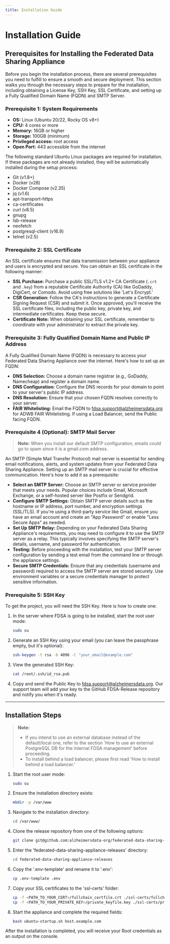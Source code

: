 ```yaml
---
title: Installation Guide
---
```


# Installation Guide

## Prerequisites for Installing the Federated Data Sharing Appliance

Before you begin the installation process, there are several prerequisites you need to fulfill to ensure a smooth and secure deployment. This section walks you through the necessary steps to prepare for the installation, including obtaining a License Key, SSH Key, SSL Certificate, and setting up a Fully Qualified Domain Name (FQDN) and SMTP Server.

### Prerequisite 1: System Requirements

- **OS:** Linux (Ubuntu 20/22, Rocky OS v8+)
- **CPU:** 4 cores or more
- **Memory:** 16GB or higher
- **Storage:** 100GB (minimum)
- **Privileged access:** root access
- **Open Port:** 443 accessible from the internet

The following standard Ubuntu Linux packages are required for installation. If these packages are not already installed, they will be automatically installed during the setup process:

- Git (v1.8+)
- Docker (v28)
- Docker Compose (v2.35)
- jq (v1.6)
- apt-transport-https
- ca-certificates
- curl (v8.5)
- gnupg
- lsb-release
- neofetch
- postgresql-client (v16.9)
- telnet (v2.5)

### Prerequisite 2: SSL Certificate

An SSL certificate ensures that data transmission between your appliance and users is encrypted and secure. You can obtain an SSL certificate in the following manner:

- **SSL Purchase:** Purchase a public SSL/TLS v1.2+ CA Certificate (`.crt` and `.key`) from a reputable Certificate Authority (CA) like GoDaddy, DigiCert, or Comodo. Avoid using free solutions like 'Let's Encrypt.'
- **CSR Generation:** Follow the CA's instructions to generate a Certificate Signing Request (CSR) and submit it. Once approved, you'll receive the SSL certificate files, including the public key, private key, and intermediate certificates. Keep these secure.
- **Certificate Note:** When obtaining your SSL certificate, remember to coordinate with your administrator to extract the private key.

### Prerequisite 3: Fully Qualified Domain Name and Public IP Address

A Fully Qualified Domain Name (FQDN) is necessary to access your Federated Data Sharing Appliance over the internet. Here's how to set up an FQDN:

- **DNS Selection:** Choose a domain name registrar (e.g., GoDaddy, Namecheap) and register a domain name.
- **DNS Configuration:** Configure the DNS records for your domain to point to your server's public IP address.
- **DNS Resolution:** Ensure that your chosen FQDN resolves correctly to your server.
- **FAIR Whitelisting:** Email the FQDN to [fdsa.support@alzheimersdata.org](mailto:fdsa.support@alzheimersdata.org) for ADWB FAIR Whitelisting. If using a Load Balancer, send the Public facing FQDN.

### Prerequisite 4 (Optional): SMTP Mail Server

> **Note:** When you install our default SMTP configuration, emails could go to spam since it is a gmail.com address.

An SMTP (Simple Mail Transfer Protocol) mail server is essential for sending email notifications, alerts, and system updates from your Federated Data Sharing Appliance. Setting up an SMTP mail server is crucial for effective communication. Here's how to add it as a prerequisite:

- **Select an SMTP Server:** Choose an SMTP server or service provider that meets your needs. Popular choices include Gmail, Microsoft Exchange, or a self-hosted server like Postfix or Sendgrid.
- **Configure SMTP Settings:** Obtain SMTP server details such as the hostname or IP address, port number, and encryption settings (SSL/TLS). If you're using a third-party service like Gmail, ensure you have an email account and create an "App Password" or enable "Less Secure Apps" as needed.
- **Set Up SMTP Relay:** Depending on your Federated Data Sharing Appliance's requirements, you may need to configure it to use the SMTP server as a relay. This typically involves specifying the SMTP server's details, username, and password for authentication.
- **Testing:** Before proceeding with the installation, test your SMTP server configuration by sending a test email from the command line or through the appliance settings.
- **Secure SMTP Credentials:** Ensure that any credentials (username and password) required to access the SMTP server are stored securely. Use environment variables or a secure credentials manager to protect sensitive information.

### Prerequisite 5: SSH Key

To get the project, you will need the SSH Key. Here is how to create one:

1. In the server where FDSA is going to be installed, start the root user mode:

   ```bash
   sudo su
   ```

2. Generate an SSH Key using your email (you can leave the passphrase empty, but it's optional):

   ```bash
   ssh-keygen -t rsa -b 4096 -C "your_email@example.com"
   ```

3. View the generated SSH Key:

   ```bash
   cat /root/.ssh/id_rsa.pub
   ```

4. Copy and send the Public Key to [fdsa.support@alzheimersdata.org](mailto:fdsa.support@alzheimersdata.org). Our support team will add your key to the GitHub FDSA-Release repository and notify you when it's ready.

---

## Installation Steps

> **Note:**
> - If you intend to use an external database instead of the default/local one, refer to the section 'How to use an external PostgreSQL DB for the internal FDSA management' before proceeding.
> - To install behind a load balancer, please first read 'How to install behind a load balancer.'

1. Start the root user mode:

   ```bash
   sudo su
   ```

2. Ensure the installation directory exists:

   ```bash
   mkdir -p /var/www
   ```

3. Navigate to the installation directory:

   ```bash
   cd /var/www/
   ```

4. Clone the release repository from one of the following options:

   ```bash
   git clone git@github.com:alzheimersdata-org/federated-data-sharing-appliance-releases.git
   ```

5. Enter the 'federated-data-sharing-appliance-releases' directory:

   ```bash
   cd federated-data-sharing-appliance-releases
   ```

6. Copy the '.env-template' and rename it to '.env':

   ```bash
   cp .env-template .env
   ```

7. Copy your SSL certificates to the 'ssl-certs' folder:

   ```bash
   cp -f <PATH_TO_YOUR_CERT>/fullchain_certfile.crt ./ssl-certs/fullchain_certfile.crt
   cp -f <PATH_TO_YOUR_PRIVATE_KEY>/private_keyfile.key ./ssl-certs/private_keyfile.key
   ```

8. Start the appliance and complete the required fields:

   ```bash
   bash ubuntu-startup.sh host.example.com
   ```

After the installation is completed, you will receive your Root credentials as an output on the console.